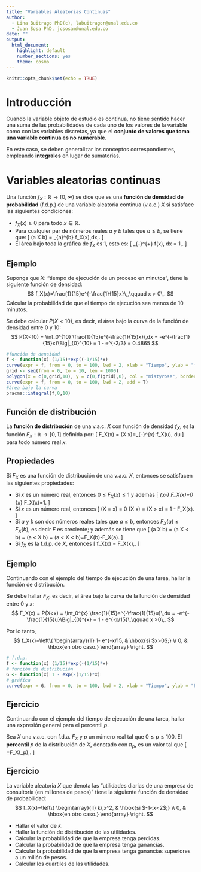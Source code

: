---
title: "Variables Aleatorias Continuas"
author: 
  - Lina Buitrago PhD(c), labuitragor@unal.edu.co
  - Juan Sosa PhD, jcsosam@unal.edu.co
date: ""
output:
  html_document:
    highlight: default
    number_sections: yes
    theme: cosmo
---

```{r setup, include=FALSE}
knitr::opts_chunk$set(echo = TRUE)
```

# Introducción

Cuando la variable objeto de estudio es continua, no tiene sentido hacer una suma de las probabilidades de cada uno de los valores de la variable como con las variables discretas, ya que el **conjunto de valores que toma una variable continua es no numerable**. 

En este caso, se deben generalizar los conceptos correspondientes, empleando **integrales** en lugar de sumatorias.

# Variables aleatorias continuas

Una función $f_X : \mathbb{R} \longrightarrow [0,\infty)$ se dice que es una **función de densidad de probabilidad** (f.d.p.) de una variable aleatoria continua (v.a.c.) $X$ si satisface las siguientes condiciones:

- $f_X(x)\geq 0$ para todo $x \in \mathbb{R}$.
- Para cualquier par de números reales $a$ y $b$ tales que $a\leq b$, se tiene que:
\[
\textsf{P}(a \leq X \leq b) = \int_{a}^{b} f_X(x)\,dx\,.
\]
- El área bajo toda la gráfica de $f_X$ es 1, esto es: 
\[
\int_{-\infty}^{+\infty} f(x)\, dx = 1\,.
\]

## Ejemplo

Suponga que $X$: "tiempo de ejecución de un proceso en minutos", tiene la siguiente función de densidad:
$$
f_X(x)=\frac{1}{15}e^{-\frac{1}{15}x}\,,\qquad x > 0\,.
$$
Calcular la probabilidad de que el tiempo de ejecución sea menos de 10 minutos.

Se debe calcular $P(X<10)$, es decir, el área bajo la curva de la función de densidad entre 0 y 10:
$$
P(X<10) = \int_0^{10} \frac{1}{15}e^{-\frac{1}{15}x}\,dx = -e^{-\frac{1}{15}x}\Big|_{0}^{10} = 1 - e^{-2/3} = 0.4865
$$

```{r warning=FALSE}
#función de densidad
f <- function(x) (1/15)*exp((-1/15)*x)
curve(expr = f, from = 0, to = 100, lwd = 2, xlab = "Tiempo", ylab = "f(x)", main = "Función de densidad")
grid <- seq(from = 0, to = 10, len = 1000)
polygon(x = c(0,grid,10), y = c(0,f(grid),0), col = "mistyrose", border = "mistyrose")
curve(expr = f, from = 0, to = 100, lwd = 2, add = T)
#área bajo la curva
pracma::integral(f,0,10)
```

## Función de distribución 

La **función de distribución** de una v.a.c. $X$ con función de densidad $f_X$, es la función $F_X : \mathbb{R} \longrightarrow [0,1]$ definida por:
\[
F_X(x) = \textsf{P}(X \leq x)=\int_{-\infty}^{x} f_X(u)\, du
\]
para todo número real $x$.

## Propiedades

Si $F_X$ es una función de distribución de una v.a.c. $X$, entonces se satisfacen las siguientes propiedades:

- Si $x$ es un número real, entonces $0 \leq F_X(x) \leq 1$ y además
\[
\lim_{x\rightarrow -\infty} F_X(x)=0 \quad\text{y}\quad \lim_{x\rightarrow \infty} F_X(x)=1.
\]
- Si $x$ es un número real, entonces
\[
\textsf{P}(X = x) = 0 \quad\text{y}\quad \textsf{P}(X \geq x) = \textsf{P}(X > x) = 1 - F_X(x).
\]
- Si $a$ y $b$ son dos números reales tales que $a \leq b$, entonces $F_X(a) \leq F_X(b)$, es decir $F$ es creciente; y además se tiene que
\[
\textsf{P}(a \leq X \leq b) = \textsf{P}(a \leq X < b) = \textsf{P}(a < X \leq b) = \textsf{P}(a < X < b)=F_X(b)-F_X(a).
\]
- Si $f_X$ es la f.d.p. de $X$, entonces
\[
f_X(x) = \frac{d}{dx}F_X(x)\,.
\]

## Ejemplo

Continuando con el ejemplo del tiempo de ejecución de una tarea, hallar la función de distribución.

Se debe hallar $F_X$, es decir, el área bajo la curva de la función de densidad entre 0 y $x$:
$$
F_X(x) = P(X<x) = \int_0^{x} \frac{1}{15}e^{-\frac{1}{15}u}\,du = -e^{-\frac{1}{15}u}\Big|_{0}^{x} = 1 - e^{-x/15}\,\qquad x >0\,.
$$

Por lo tanto,
$$
f_X(x)=\left\{
           \begin{array}{ll}
            1- e^{-x/15, & \hbox{si $x>0$;} \\
            0, & \hbox{en otro caso.}
           \end{array}
         \right.
$$

```{r}
# f.d.p.
f <- function(x) (1/15)*exp(-(1/15)*x)
# función de distribución
G <- function(x) 1 - exp(-(1/15)*x)
# gráfica
curve(expr = G, from = 0, to = 100, lwd = 2, xlab = "Tiempo", ylab = "F(x)", main = "Función de distribución")
```

## Ejercicio

Continuando con el ejemplo del tiempo de ejecución de una tarea, hallar una expresión general para el percentil $p$.

Sea $X$ una v.a.c. con f.d.a. $F_X$ y $p$ un número real tal que $0\leq p\leq 100$. El **percentil** $p$ de la distribución de $X$, denotado con $\pi_p$, es un valor tal que
\[
\frac{p}{100}=F_X(\pi_p)\,.
\]

## Ejercicio

La variable aleatoria $X$ que denota las "utilidades diarias de una empresa de consultoría (en millones de pesos)" tiene la siguiente función de densidad de probabilidad:
$$
f_X(x)=\left\{
           \begin{array}{ll}
            k\,x^2, & \hbox{si $-1<x<2$;} \\
            0, & \hbox{en otro caso.}
           \end{array}
         \right.
$$

- Hallar el valor de $k$.
- Hallar la función de distribución de las utilidades.
- Calcular la probabilidad de que la empresa tenga perdidas.
- Calcular la probabilidad de que la empresa tenga ganancias.
- Calcular la probabilidad de que la empresa tenga ganancias superiores a un millón de pesos.
- Calcular los cuartiles de las utilidades.
